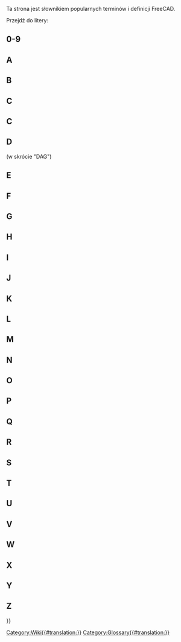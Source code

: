 <languages/>

{{Docnav
|[[Contributors/pl|Współtwórcy]]
|
}}

Ta strona jest słownikiem popularnych terminów i definicji FreeCAD.

Przejdź do litery: {{CompactTOC|center=yes}}

==0-9==

{{gloss}}
{{term|3D view|content=[[3D_view/pl|Widok 3D]]}}
{{defn|defn=Widok 3D jest składnikiem [[Interface/pl|interfejs]] FreeCAD. Pokazuje on trójwymiarową reprezentację modelu.}}
{{glossend}}

==A==

{{gloss}}
{{term|Łuk}}
{{defn|defn=Część lub odcinek koła.}}
{{term|Aplikacja}}
{{defn|defn=Warstwa aplikacji FreeCAD.}}
{{term|Arch|content=[[Arch_Workbench|Arch]]}}
{{defn|defn=Skrót od dawnego [[#Workbench/pl|środowiska pracy]] Architektura. To środowisko zostało zastąpione przez [[BIM_Workbench/pl|środowisko pracy BIM]] ({{Version|1.0}}).}}
{{term|Zespół|content=[[Assembly|Zespół]]}}
{{defn|no=1|defn=Zestaw [[#Part/pl|części]] o określonych pozycjach względem siebie.}}
{{defn|no=2|defn=[[#Workbench/pl|Środowisko pracy]] mające na celu ułatwienie tworzenia złożeń. FreeCAD obecnie nie ma takiego środowiska wbudowanego, ale istnieje kilka [[External_workbenches/pl|zewnętrznych środowisk pracy do złożeń]].}}
{{term|Osie}}
{{defn|defn=Liczba mnoga od [[#Axis|Oś]]}}
{{term|Oś}}
{{defn|defn=Wyimaginowana linia przechodząca przez punkt zerowy środowiska pracy. Są 3 standardowe osie. Mają klasyczne nazwy X, Y i Z. X – lewo-prawo, Y – góra-dół, Z – do i od ekranu/strony.}}
{{glossend}}

==B==

{{gloss}}
{{term|Ślad stosu}}
{{defn|defn=Wyjście z programu debugującego, które pokazuje serię instrukcji, jakie FreeCAD wykonał przed wystąpieniem problemu.}}
{{term|Krzywa Béziera|content=[https://pl.wikipedia.org/wiki/Krzywa_Béziera Krzywa Béziera]}}
{{defn|defn=Rodzaj krzywej parametrycznej.}}
{{term|BIM|content=[[BIM_Workbench/pl|BIM]]}}
{{defn|defn= Skrót od [https://pl.wikipedia.org/wiki/Building_Information_Modeling Modelowanie informacji o budynku]. [[BIM_Workbench/pl|Środowisko pracy BIM]] zapewnia przepływ pracy BIM w FreeCAD.}}
{{term|Rysunek techniczny}}
{{defn|defn= Dawne określenie [[#Drawing/pl|rysunku]], powstałe od oryginalnej [https://pl.wikipedia.org/wiki/Blueprint metody reprodukcji].}}
{{term|Bryła}}
{{defn|defn=Typ kontenera używany w środowisku pracy [[PartDesign_Workbench/pl|Projektowanie Części]] ([[#Workbench/pl|środowisko pracy]]), które grupuje sekwencję operacji ([[#Sketch/pl|szkice]], geometrię konstrukcyjną i [[#Feature/pl|cechy]]) w celu stworzenia jednej ciągłej bryły. (Wprowadzono we FreeCAD w wersji 0.17.)}}
{{term|Logika boolowska}}
{{defn|defn=Metoda manipulacji danymi przy użyciu operatorów: I (And), Lub (Or), Nie (Not).}}
{{term|Operacja boolowska}}
{{defn|defn=Metoda manipulacji obiektami za pomocą logiki boolowskiej. We FreeCAD operacje boolowskie to: Suma ([[#Fuse/pl|Scalanie]]), Różnica ([[#Cut/pl|Wycinanie]]), Przecięcie oraz Przekrój.}}
{{term|Sprawdzenie operacji boolowskich}}
{{defn|defn=Zobacz [[#BOPcheck/pl|BOPcheck]].}}
{{term|BOPcheck}}
{{defn|defn=Ustawienie umożliwiające narzędziom Sprawdź geometrię w środowiskach Part i OpenSCAD kontrolę geometrii utworzonej za pomocą [[#Boolean_Logic/pl|logiki boolowskiej]]. Domyślna wartość BOPcheck to "fałsz" (wyłączone). Użytkownik może włączyć BOPcheck dla większej dokładności podczas sprawdzania geometrii, kosztem dłuższego czasu przetwarzania. Od wersji FreeCAD 0.19 BOPcheck można najłatwiej włączyć w ustawieniach widgetu Sprawdź geometrię.}}
{{term|brep}}
{{defn|defn=Natwny format plików dla [[#Open_CASCADE/pl|Open CASCADE]], używany również przez kilka innych aplikacji. FreeCAD może zapisywać w formacie *.brep.}}
{{term|B-rep}}
{{defn|defn= Skrót od [https://en.wikipedia.org/wiki/Boundary_representation reprezentacji brzegowej], jednego z dwóch typów modeli 3D obsługiwanych przez FreeCAD (drugim jest [[#Mesh/pl|siatka]]).}}
{{term|B-spline}}
{{defn|defn=Rodzaj krzywej parametrycznej. Zobacz [https://pl.wikipedia.org/wiki/Krzywa_B-sklejana B-spline].}}
{{glossend}}

==C==

==C==
{{gloss}}
{{term|Odnośnik}}
{{defn|defn=Ciąg tekstu połączony z linią wskazującą obiekt w [[#Rysunku|rysunku]].}}
{{term|Fazowanie}}
{{defn|defn=Ścięcie krawędzi pod kątem, aby pozbyć się jej ostrości; krawędź ścięta.}}
{{term|1=Płaszczyzna przycinania}}
{{defn|defn=Płaszczyzna przycinania służy do odcinania fragmentów modelu w widoku 3D. Jest to jedynie pomoc wizualna i nie przecina faktycznie modelu.}}
{{term|Kopia powiązana}}
{{defn|defn=Kopia obiektu, w której zachowana jest parametryczność. Kiedy oryginalny obiekt zostaje zmieniony, Kopia powiązana również ulega zmianie, aby odzwierciedlić modyfikacje wprowadzone w oryginale.}}
{{term|Coin}}
{{defn|defn=Znany także jako [https://www.coin3d.org Coin3D]. Zewnętrzna biblioteka programistyczna używana przez FreeCAD do reprezentacji 3D.}}
{{term|COLLADA}}
{{defn|defn=Format wymiany plików dla modeli [[#Siatka|siatkowych]]. Rozszerzenie pliku to *.dae.}}
{{term|Polecenie|content=[[Polecenie|Polecenie]]}}
{{defn|defn=Akcja wywoływana z [[#GUI|interfejsu graficznego]], gdy naciśniesz przycisk na pasku narzędzi, wpiszesz skrót klawiaturowy lub komendę w konsoli Pythona.}}
{{term|Złożenie (Compound)}}
{{defn|defn=Grupuje obiekty razem bez łączenia ich jak w [[#Operacja_logiczna|sumie logicznej]].}}
{{term|CompSolid}}
{{defn|defn=Zbiór [[#Bryła|brył]] połączonych swoimi [[#Ściana|ścianami]]. Obiekty CompSolid są potrzebne w [[#MES|MES]], gdy w jednej siatce MES stosuje się więcej niż jeden materiał.}}
{{term|1=Więz}}
{{defn|defn=Ograniczenie relacji geometrycznych między prymitywami w [[#Szkic|Szkicu]]. Jeśli więz ma wartość liczbową, nazywany jest wymiarem (np. więz odległości posiada wartość liczbową – długość linii łączącej dwa punkty). Więz, który nie ma wartości liczbowej (np. więz poziomy), nazywany jest czasami więzem geometrycznym.}}
{{term|Konstrukcyjna Geometria Bryłowa|content=[https://pl.wikipedia.org/wiki/CSG Constructive Solid Geometry]}}
{{defn|defn=Metoda modelowania brył polegająca na tworzeniu kształtów przy użyciu [[#Operacja_logiczna|operacji logicznych]] na [[#Prymityw|prymitywach]].}}
{{term|Współrzędna}}
{{defn|defn=Liczba definiująca położenie obiektu w przestrzeni względem [https://pl.wikipedia.org/wiki/Uk%C5%82ad_wsp%C3%B3%C5%82rz%C4%99dnych_kartezja%C5%84skich układu współrzędnych].}}
{{term|Współpłaszczyznowy}}
{{defn|defn=Znajdujący się na tej samej płaszczyźnie.}}
{{term|CSG}}
{{defn|defn=Skrót od [[#Konstrukcyjna_Geometria_Bryłowa|Konstrukcyjna Geometria Bryłowa]].}}
{{term|Wycięcie}}
{{defn|defn=Zastosowanie [[#Operacja_logiczna|różnicy logicznej]] między kształtami.}}
{{glossend}}

==D==

{{gloss}}
{{term|DAG}}
{{defn|defn=Zobacz [[#Directed_Acyclic_Graph/pl|Graf skierowany acykliczny]].}}
{{term|Stopnie swobody}}
{{defn|defn=Liczba sposobów, w jakie geometria w [[#Sketch/pl|Szkicu]] może się zmieniać. Na przykład, jeśli mamy szkic składający się z tylko jednego punktu i punkt ten nie ma zastosowanych [[#Constraint/pl|wiązań]], punkt ma dwa [[#DOF/pl|stopnie swobody]], ponieważ może się swobodnie przesuwać pionowo i poziomo. Podobnie, szkic składający się z pojedynczego, nieograniczonego okręgu ma trzy [[#DOF/pl|stopnie swobody]], ponieważ okrąg może się przesuwać pionowo i poziomo, a dodatkowo promień nie jest zdefiniowany. Dobrym zwyczajem jest ograniczać szkic, aż nie pozostaną żadne [[#DOF/pl|stopnie swobody]], wtedy mówi się, że jest [[#Fully_Constrained/pl|w pełni ograniczony]].}}
{{term|Graf zależności}}
{{defn|defn=Narzędzie zewnętrzne do tworzenia wykresów, służące do pokazywania, jak obiekty w modelu FreeCAD wykorzystują się lub są ze sobą powiązane. Więcej informacji można znaleźć na stronie Wiki [[Std_DependencyGraph/pl|Graf zależności]].}}
{{term|Różnica}}
{{defn|no=1|defn=Wynik lub pozostałość odejmowania.}}
{{defn|no=2|defn=[[#Boolean_operation|Operacja boolowska]] w środowisku pracy [[Part_Workbench/pl|Część]] ([[#Workbench/pl|środowisko pracy]]), służąca do odjęcia jednej geometrii od drugiej; skutkuje powstaniem [[#Cut/pl|wycięcia]].}}
{{term|Graf skierowany acykliczny}} (w skrócie "DAG")
{{defn|defn=Rodzaj [[#Dependency_Graph/pl|Grafu zależności]], w którym relacje między obiektami przebiegają w zasadzie liniowo od początku do końca bez cyklicznych zależności. Podążając za DAG nie występuje przepływ od obiektu A do innych obiektów i z powrotem do tego samego obiektu A. We FreeCAD graf modelu musi zawsze być DAG.}}
{{term|DOF}}
{{defn|defn=[[#Degrees_Of_Freedom/pl|Stopnie swobody]]}}
{{term|Rysunek roboczy|content=[[Draft_Workbench/pl|Rysunek Roboczy]]}}
{{defn|no=1|defn=Środowisko pracy FreeCAD używane głównie do pracy w 2 wymiarach.}}
{{defn|no=2|defn=Kąt pochylenia formy umożliwiający wyjęcie gotowego produktu. Zobacz [[PartDesign_Draft/pl|Szkic w Projektowaniu Części]].}}
{{term|Rysunek}}
{{defn|defn=Reprezentacja geometrii za pomocą widoków dwuwymiarowych. Nazywany również planem lub [[#Blueprint/pl|rysunkiem technicznym]].}}
{{glossend}}

==E==

{{gloss}}
{{term|Krawędź}}
{{defn|no=1|defn=Segment łączący dwa [[#Vertices/pl|wierzchołki]]. Ten segment może być linią prostą lub krzywą. Silnik CAD definiuje ją jako: jednowymiarowy kształt odpowiadający krzywej i ograniczony wierzchołkiem na każdym końcu. Zamknięte koło ma więc tylko jeden wierzchołek, w którym się zaczyna i kończy. Zobacz [https://dev.opencascade.org/doc/overview/html/occt__tutorial.html#OCCT_TUTORIAL_SUB2_3 "Open CASCADE Technology, Profile: Defining the Topology"].}}
{{defn|no=2|defn=Linia łącząca dwie powierzchnie. Może być zakrzywiona lub prosta.}}
{{term|Element}}
{{defn|defn=Element geometrii w środowisku Szkicera, taki jak punkt, odcinek, łuk, okrąg itp.}}
{{term|Wyrażenie}}
{{defn|no=1|defn=Ogólne pojęcie stosowane w matematyce i programowaniu.}}
{{defn|no=2|defn=W FreeCAD [[Expressions/pl|wyrażenia]] służą do obliczania wartości. Mogą odnosić się do właściwości obiektów i nimi sterować. Są używane w [[Spreadsheet_Workbench/pl|arkuszach kalkulacyjnych]] oraz do kontrolowania modeli parametrycznych.}}
{{term|Wyciągnięcie}}
{{defn|defn=Ogólne określenie na przedłużenie obiektu 2D wzdłuż jednego kierunku do 3D. Zobacz także [[#Pad/pl|Wyciągnięcie prostopadłe]].}}
{{glossend}}

==F==

{{gloss}}
{{term|Powierzchnia}}
{{defn|defn=Dwuwymiarowa konstrukcja topologiczna. Na przykład sześcian ma 6 powierzchni. Powierzchnia może być zakrzywiona, jak w przypadku sfery, która w FreeCAD ma jedną powierzchnię. Silnik CAD definiuje ją jako: Część powierzchni ograniczoną zamkniętą [[#Wire/pl|polilinią]]. Zobacz [https://dev.opencascade.org/doc/overview/html/occt__tutorial.html#OCCT_TUTORIAL_SUB2_3 Profile: Defining the Topology].}}
{{term|Ściana}}
{{defn|defn=Często używana do opisu płaskich powierzchni na [[#Mesh/pl|siatce]].}}
{{term|FC}}
{{defn|defn=Skrót od FreeCAD.}}
{{term|FCStd}}
{{defn|defn=Natywny format pliku FreeCAD. Rozszerzenia pliku *.fcstd, *.FCStd}}
{{term|Cecha}}
{{defn|defn=Etap ewolucji części 3D w przepływie pracy środowiska [[PartDesign_Workbench/pl|Projektowanie Części]] ([[#Workbench/pl|środowisko pracy]]). Przykłady to [[#Pad/pl|Wyciągnięcie]], [[#Pocket/pl|Kieszeń]], [[#Groove/pl|Rowek]], [[#Fillet/pl|Zaokrąglenie]] itd. Tworząc model w środowisku [[PartDesign_Workbench/pl|Projektowanie Części]], każda cecha przyjmuje kształt poprzedniej i coś dodaje lub usuwa. Dlatego cecha "Kieszeń" to nie tylko sama kieszeń, ale cała część z tą cechą.}}
{{term|FEM|content=[[FEM_Workbench/pl|MES]]}}
{{defn|defn=[https://pl.wikipedia.org/wiki/Metoda_elementów_skończonych Metoda elementów skończonych], środowisko pracy używane do rozwiązywania problemów inżynieryjnych i matematycznych związanych z częściami, zespołami i konstrukcjami.}}
{{term|Zaokrąglenie}}
{{defn|defn=Zaokrąglone wycięcie lub fazowanie krawędzi dodawane dla estetyki oraz złamania ostrych krawędzi. Zobacz [[Part_Fillet/pl|Zaokrąglenie części]] i [[PartDesign_Fillet/pl|Zaokrąglenie w Projektowaniu brył]].}}
{{term|Fork}}
{{defn|defn=Zobacz [[#Forked_Model/pl|Model rozwidlony]].}}
{{term|Model rozwidlony}}
{{defn|defn=Metoda modelowania, zazwyczaj przypadkowa i niepoprawna w FreeCAD, która tworzy dwie lub więcej wersji modelu na podstawie wcześniejszego obiektu. (Nie mylić z zamierzonymi operacjami, takimi jak Tablica, Klon, Wzór polarny itd.)}}
{{term|Frenet}}
{{defn|defn=Podczas prowadzania profilu wzdłuż ścieżki 3D, parametr Freneta kontroluje orientację profilu na trasie. Jeśli Frenet jest prawdziwy, profile są orientowane za pomocą ramy Freneta (tangens, binormalna, normalna) ścieżki. Jeśli Frenet jest fałszywy, obrót profilu nie jest ograniczony. [https://en.wikipedia.org/wiki/Differentiable_curve#Frenet_frame Rama Freneta]}}
{{term|Freetype|content=[http://www.freetype.org FreeType]}}
{{defn|defn=Bezpłatna biblioteka oprogramowania używana do wyodrębniania informacji z plików definicji czcionek.}}
{{term|Frustrum|content=[https://en.wikipedia.org/wiki/Frustum Frustrum]}}
{{defn|defn=Część bryły położona pomiędzy dwiema równoległymi płaszczyznami ją przecinającymi. Używana w grafice komputerowej do opisania trójwymiarowego obszaru widocznego na ekranie, zwanego [https://en.wikipedia.org/wiki/Viewing_frustum Viewing Frustrum].}}
{{term|W pełni ograniczony}}
{{defn|defn=W środowisku [[#Sketcher/pl|Szkicownika]], gdy [[#Sketch/pl|Szkic]] nie ma żadnych [[#Degrees_Of_Freedom/pl|stopni swobody]], mówi się, że jest "w pełni ograniczony" przez zastosowane [[#Constraint/pl|wiązania]].}}
{{term|Scalanie}}
{{defn|defn=Określenie często używane w FreeCAD odnoszące się do [[#Boolean_Operation/pl|operacji boolowskiej sumy]] kształtów.}}
{{glossend}}

==G==

{{gloss}}
{{term|GDB lub gdb}}
{{defn|defn=[https://www.gnu.org/software/gdb/ '''G'''NU Project '''D'''e'''B'''ugger], program do debugowania używany na systemach Unix i innych systemach typu 'nix, służący do uzyskania [[#Backtrace/pl|śledzenia stosu]]. „gdb” (bez cudzysłowów) to także pierwsza część polecenia uruchamiającego program GDB. Przykład użycia GDB z FreeCAD znajduje się w [https://forum.freecad.org/viewtopic.php?t=7052#p56918 tym wpisie na forum].}}
{{term|Jądro modelowania geometrycznego}}
{{defn|defn=Nazywane także jądrem CAD. Zestaw złożonych bibliotek programistycznych odpowiedzialnych za tworzenie kształtów 3D. Wszystkie operacje na obiektach (wyciągnięcie, operacje boolowskie, fazowanie, zaokrąglanie) opierają się na jądrze modelowania geometrycznego.}}
{{term|Git}}
{{defn|defn=[https://pl.wikipedia.org/wiki/Git_(oprogramowanie) Rozproszony system kontroli wersji] używany przez FreeCAD do hostowania i zarządzania bazą kodu.}}
{{term|[[Std_Group/pl|Grupa]]}}
{{defn|defn=Używana do organizowania elementów w [[#Tree_view/pl|Widoku drzewa]].}}
{{term|GUI}}
{{defn|defn='''G'''raficzny '''I'''nterfejs '''U'''żytkownika. Umożliwia użytkownikom interakcję z FreeCAD poprzez graficzne ikony i wskaźnik myszy.}}
{{glossend}}

==H==

{{gloss}}
{{term|Półprzestrzeń|content=[https://pl.wikipedia.org/wiki/Półprzestrzeń Półprzestrzeń]}}
{{defn|defn=Gdy płaszczyzna całkowicie dzieli trójwymiarową przestrzeń euklidesową, tworzy dwie półprzestrzenie.}}
{{glossend}}

==I==

{{gloss}}
{{term|IGES}}
{{defn|defn=Format pliku służący do wymiany modeli danych produktowych. Rozszerzenia plików to *.iges, *.igs. Zobacz także [[#STEP/pl|STEP]].}}
{{term|Przecięcie|content=[https://en.wikipedia.org/wiki/Intersection Przecięcie]}}
{{defn|defn=Część dwóch lub więcej obiektów geometrycznych wspólna dla wszystkich. Na przykład przecięciem dwóch linii jest punkt.}}
{{glossend}}

==J==

{{gloss}}
{{term|JT}}
{{defn|defn=Komercyjny format danych 3D opracowany przez Siemens PLM Software. Obecnie FreeCAD nie obsługuje formatu JT.}}
{{glossend}}

==K==

{{gloss}}
{{term|Jądro}}
{{defn|defn=Zobacz [[#Geometric_modeling_kernel/pl|Jądro modelowania geometrycznego]].}}
{{term|KML}}
{{defn|defn=Keyhole Markup Language – oparty na XML format pliku definiującego przestrzenne dane 3D używany przez Google Earth. Obecnie FreeCAD nie obsługuje formatu KML.}}
{{glossend}}

==L==

{{gloss}}
{{term|Etykieta}}
{{defn|no=1|defn=Właściwość obiektu zdefiniowana przez użytkownika; służy do ułatwienia zrozumienia [[#Tree_view/pl|Widoku drzewa]] przez ludzi.}}
{{defn|no=2|defn=Ciąg tekstu opisowego dodany do rysunku (zobacz [[Draft_Label/pl|Etykieta rysunku]]).}}
{{defn|defn=Kontrastuje z [[#Name/pl|Nazwą]].}}
{{term|Linia}}
{{defn|defn=Najczęściej używana jako synonim [[#Line_Segment/pl|odcinka]]. W środowisku Szkicownika czasem używana w znaczeniu ścisłym – nieskończonej prostej.}}
{{term|Odcinek linii}}
{{defn|defn=Prosta droga między dwoma [[#Point/pl|punktami]].}}
{{term|Zablokuj}}
{{defn|defn=[[Sketcher_ConstrainLock/pl|Wiązanie blokady]]}}
{{term|Loft|content=[https://en.wikipedia.org/wiki/Loft_%283D%29 Loft]}}
{{defn|defn=Forma topologiczna stworzona przez połączenie kolejnych profili powierzchnią. Podobna do procesu wykorzystywanego przy produkcji samolotów lub łodzi pokrytych tkaniną. Także funkcja FreeCAD do tworzenia takiej formy.}}
{{glossend}}

==M==

{{gloss}}
{{term|Makro}}
{{defn|defn=Zapisana sekwencja instrukcji FreeCAD, często tworzona przez użytkowników końcowych.}}
{{term|Manifold}}
{{defn|defn=Określenie dla [[#Shape/pl|kształtu]], który tworzy całkowicie zamkniętą objętość. Znanym synonimem dobrze opisującym ten stan jest "wodoszczelny". Aby wygenerować bryłę, [[#Shell/pl|powłoka]] musi być manifold.}}
{{term|Mantis}}
{{defn|defn=[[#Tracker/pl|System śledzenia błędów]] używany przez projekt FreeCAD.}}
{{term|Siatka}}
{{defn|defn=Typ obiektu, który można importować lub tworzyć w FreeCAD. Szczegóły w [https://en.wikipedia.org/wiki/Polygon_mesh Polygon mesh].}}
{{term|Model}}
{{defn|defn=Nazywany także modelem 3D. Komputerowa reprezentacja trójwymiarowej [[#Part/pl|części]] lub [[#Assembly/pl|złożenia]].}}
{{term|MultiTransform|content=[[PartDesign_MultiTransform/pl|MultiTransform]]}}
{{defn|defn=Oznacza wielokrotną transformację. [[#Feature/pl|Cecha]] ze środowiska [[PartDesign_Workbench/pl|Projektowanie Części]] ([[#Workbench/pl|środowisko pracy]]), która stosuje serię powiązanych transformacji (szyk liniowy i kołowy, odbicie lustrzane) do wybranych cech.}}
{{glossend}}

==N==

{{gloss}}
{{term|Nazwa}}
{{defn|defn=Unikalny identyfikator obiektu dokumentu FreeCAD. Po nadaniu przez program, Nazwa nie może być łatwo zmieniona. Kontrastuje z [[#Label/pl|Etykietą]].}}
{{term|Nie-manifold}}
{{defn|defn=Topologia nie-manifold, zwana też zerową grubością, to dwa odrębne bryły połączone w teoretycznym wierzchołku lub krawędzi. Jest to nieobsługiwany typ kształtu (nie zawsze wykrywany przez FreeCAD), którego należy unikać, ponieważ może powodować problemy w dalszych krokach i eksporcie.}}
{{term|Nieparametryczny}}
{{defn|defn=Obiekt nieparametryczny nie ma edytowalnych właściwości kształtu a jego kształt nie zależy od innych obiektów. Po utworzeniu [[Part_SimpleCopy/pl|nieparametrycznej kopii]] obiektu, oryginalny obiekt może zostać zmodyfikowany lub usunięty bez wpływu na kopię.}}
{{term|Kształt zerowy}}
{{defn|defn=Właściwość [[#Shape/pl|kształtu]], która nie została zainicjalizowana przez program/makro. Zazwyczaj oznacza błąd.}}
{{glossend}}

==O==

{{gloss}}
{{term|OCC}}
{{defn|defn=Akronim od [[#Open_CASCADE/pl|Open CASCADE]]. Przed otwarciem kodu źródłowego nazywał się CAS.CADE (skrót od Computer Aided Software for Computer Aided Design and Engineering).}}
{{term|OCE}}
{{defn|defn='''O'''pen CASCADE '''C'''ommunity '''E'''dition. Zawiera poprawki, usprawnienia i eksperymenty dodane przez użytkowników do oficjalnej biblioteki [[#Open_CASCADE/pl|Open CASCADE]]. FreeCAD działa zarówno na OCC, jak i OCE.}}
{{term|OCCT}}
{{defn|defn=Open CASCADE Technology. Zobacz [[#OCC/pl|OCC]].}}
{{term|Open CASCADE|content=[http://www.opencascade.org Open CASCADE]}}
{{defn|defn=[[#Geometric_modeling_kernel/pl|Jądro modelowania geometrycznego]] (biblioteka oprogramowania) leżące u podstaw FreeCAD. Nazywane również [[#OCC/pl|OCC]] lub [[#OCCT/pl|OCCT]] (od Open CASCADE Technology). Zobacz także [[#OCE/pl|OCE]].}}
{{term|OpenSCAD|content=[http://www.openscad.org/ OpenSCAD]}}
{{defn|no=1|defn=Nazwa programu CAD opartego wyłącznie na skryptach.}}
{{defn|no=2|defn=Środowisko pracy we FreeCAD. [[#Workbench/pl|Środowisko pracy]] [[OpenSCAD_Workbench/pl|OpenSCAD]] zapewnia interfejs do importu/eksportu modeli *.scad i *.csg oraz kilka narzędzi użytkowych.}}
{{term|Punkt zerowy}}
{{defn|defn=Centrum układu współrzędnych. Wszystko wychodzi stąd w kierunku dodatnim lub ujemnym. Podobnie jak nasz obraz Wszechświata, gdzie Ziemia jest "punktem zerowym".}}
{{term|Rzut ortograficzny}}
{{defn|defn=Zobacz [https://en.wikipedia.org/wiki/Orthographic_projection Rzut ortograficzny] oraz [https://en.wikipedia.org/wiki/Multiview_orthographic_projection Wielowidokowy rzut ortograficzny].}}
{{glossend}}

==P==

{{gloss}}
{{term|Wyciągnięcie}}
{{defn|defn=Rozszerzenie [[#Sketch/pl|Szkicu]] w kierunku prostopadłym do płaszczyzny szkicu. Zobacz także [[#Extrude/pl|Wyciągnięcie]].}}
{{term|Parametryczny}}
{{defn|defn=Większość obiektów w FreeCAD jest parametryczna. Oznacza to, że ich kształt zależy od ich właściwości lub od obiektów źródłowych, na których są oparte. Na przykład kształt istniejącego [[Part_Box/pl|Sześcianu]] można zmienić, edytując jego wymiary. A jeśli sześcian jest jednym z obiektów źródłowych [[Part_Fuse/pl|Połączenia]], ten obiekt również się zmieni. Usunięcie jednego z obiektów źródłowych obiektu parametrycznego spowoduje jego zmianę, a nawet może go uszkodzić.}}
{{term|Część}}
{{defn|no=1|defn=Środowisko pracy FreeCAD głównie używane do pracy w oparciu o [https://en.wikipedia.org/wiki/Constructive_solid_geometry Konstruktywną Geometrię Brył]. Zobacz [[Part_Workbench/pl|Środowisko pracy Część]].}}
{{defn|no=2|defn=Moduł Pythona w FreeCAD bezpośrednio komunikujący się z [[#OCC/pl|OCC]]. Zobacz [[Part_scripting/pl|skrypty Części]].}}
{{defn|no=3|defn=Kontener grupujący dowolne obiekty FreeCAD i posiadający [[#Placement/pl|umiejscowienie]]. Zobacz [[Std_Part/pl|Std Część]].}}
{{defn|no=4|defn=Jednoczęściowa bryła. Najniższy poziom komponentu w złożeniu.}}
{{term|PartDesignNext}}
{{defn|defn=Nazwa używana na forach do rozróżnienia środowiska [[PartDesign_Workbench/pl|Projektowanie Części]] w wersji FreeCAD 0.17 od tej z wersji 0.16 i wcześniejszych ze względu na duże zmiany.}}
{{term|PD}}
{{defn|defn=Skrót od [[PartDesign_Workbench/pl|Projektowanie Części]], środowiska pracy FreeCAD.}}
{{term|PDN}}
{{defn|defn=Skrót od [[#PartDesignNext|PartDesignNext]].}}
{{term|Perspektywa}}
{{defn|defn=[https://en.wikipedia.org/wiki/Graphical_projection#Perspective Rzut perspektywiczny]}}
{{term|Pivy|content=[http://pypi.python.org/pypi/Pivy Pivy]}}
{{defn|defn=Biblioteka programistyczna pozwalająca Pythonowi na korzystanie z Coin.}}
{{term|Położenie}}
{{defn|defn=Zestaw właściwości obiektu definiujących jego współrzędne i orientację w przestrzeni. Zobacz [[Placement]].}}
{{term|Planarny}}
{{defn|defn=Określenie geometrii, której elementy leżą na jednej płaszczyźnie.}}
{{term|Płaszczyzna}}
{{defn|no=1|defn=Płaska, dwuwymiarowa powierzchnia rozciągająca się w nieskończoność.}}
{{defn|no=2|defn=Prosty, dwuwymiarowy obiekt utworzony w [[#Workbench/pl|środowisku pracy]] [[Part_Workbench/pl|Część]].}}
{{term|Rysunek techniczny}}
{{defn|no=1|defn=Przestarzały synonim rysunku technicznego wykonywanego przez ploter. Zobacz [https://en.wikipedia.org/wiki/Plotter Ploter].}}
{{defn|no=2|defn=Skrót od planu zagospodarowania terenu. Zobacz [https://en.wikipedia.org/wiki/Site_plan Plan zagospodarowania terenu].}}
{{defn|no=3|defn=Graficzna reprezentacja danych. Zobacz [https://en.wikipedia.org/wiki/Plot_(graphics) Wykres (grafika)].}}
{{term|Kieszeń}}
{{defn|defn=[[#Feature/pl|Cecha]] usuwająca materiał z bryły na podstawie [[#Sketch/pl|Szkicu]].}}
{{term|Punkt}}
{{defn|defn=Element używany do odniesienia pojedynczego miejsca w przestrzeni 3D. „Punkt” jest bezwymiarowy. Na ekranie ma wymiar, zazwyczaj reprezentowany przez „kropkę”, aby można było zobaczyć jego położenie. Zobacz także [[#Vertex/pl|Wierzchołek]].}}
{{term|Siatka wielokątów}}
{{defn|defn=Zobacz [https://en.wikipedia.org/wiki/Polygonal_mesh Siatka wielokątów].}}
{{term|Łamana}}
{{defn|defn=Seria połączonych odcinków linii lub łuków.}}
{{term|POV-Ray}}
{{defn|defn=[https://en.wikipedia.org/wiki/POV-Ray POV-Ray]}}
{{term|PPA}}
{{defn|defn=Akronim oznaczający '''P'''ersonal '''P'''ackage '''A'''rchive. Jest to typ repozytorium oprogramowania przeznaczonego wyłącznie dla systemu operacyjnego Ubuntu Linux. Projekt FreeCAD udostępnia najnowsze wydania oraz wersje rozwojowe poprzez dwa repozytoria PPA. Aktualizacje są zarządzane przez menedżera aktualizacji systemu gospodarza.}}
{{term|Prototyp}}
{{defn|defn=Podstawowy kształt używany do konstrukcji modeli. Niektóre prototypy 2D to: punkt, linia, wielokąt, koło, elipsa, spirala, helisa. Prototypy 3D to: prostopadłościan, walec, stożek, torus, kula, elipsoid, pryzmat.}}
{{term|PySide|content=[https://wiki.qt.io/PySide PySide]}}
{{defn|defn=Bezpłatna biblioteka programistyczna umożliwiająca Pythonowi korzystanie z QT.}}
{{term|Python|content=[http://www.python.org Python]}}
{{defn|defn=Język programowania używany do rozwoju FreeCAD oraz w pisanych przez użytkowników [[#Macro/pl|makrach]] lub skryptach.}}
{{glossend}}

==Q==

{{gloss}}
{{term|Qt|content=[https://www.qt.io/developers/ Qt]}}
{{defn|defn=Wieloplatformowy framework do tworzenia aplikacji i interfejsów użytkownika.}}
{{glossend}}

==R==

{{gloss}}
{{term|Śledzenie promieni}}
{{defn|defn=[https://en.wikipedia.org/wiki/Ray_tracing_%28graphics%29 Ray tracing]}}
{{term|Obrót wokół osi}}
{{defn|defn=Narzędzie w środowisku pracy [[Part_Workbench/pl|Część]]. Zobacz [[Part_Revolve/pl|Obrót]].}}
{{term|Robot}}
{{defn|defn=[https://en.wikipedia.org/wiki/Industrial_robot Robot przemysłowy]}}
{{term|Obróć}}
{{defn|defn=Czynność obracania obiektu wokół osi w celu zmiany jego orientacji w przestrzeni.}}
{{glossend}}

==S==

{{gloss}}
{{term|Przekrój}}
{{defn|defn=[https://en.wikipedia.org/wiki/Cross_section_%28geometry%29 Przekrój (geometria)]}}
{{term|Samoprzecięcie}}
{{defn|defn=Stan, w którym krzywa przecina samą siebie (np. '8', '&'). Powoduje to problemy z algorytmami jądra geometrycznego i zwykle generuje błąd.}}
{{term|Kształt}}
{{defn|defn=Ogólne określenie używane we FreeCAD do opisu większości elementów (z wyjątkiem [[#Mesh/pl|siatek]]).}}
{{term|Powłoka}}
{{defn|defn=Kształt złożony z dwóch lub więcej przylegających [[#Face/pl|ścian]]. [[#Manifold/pl|Manifold]] (zamknięta) powłoka może być konwertowana do [[#Solid/pl|ciała]].}}
{{term|Szkic}}
{{defn|defn=Ograniczony dwuwymiarowy obraz obiektu osadzony na płaszczyźnie lub [[#Face/pl|ścianie]]. W FreeCAD szkic jest zawsze obiektem 2D gdzieś w przestrzeni 3D.}}
{{term|Szkicownik|content=[[Sketcher_Workbench/pl|Szkicownik]]}}
{{defn|defn=Środowisko pracy służące do tworzenia geometrii 2D za pomocą [[#Element/pl|elementów]] i [[#Constraint/pl|wiązań]].}}
{{term|Rozwiązywacz szkicu}}
{{defn|defn=Wewnętrzny mechanizm FreeCAD, który oblicza zależności i skutki dodawania, usuwania i modyfikowania geometrii oraz powiązanych ograniczeń w każdym szkicu. Rozwiązywacz szkicu oblicza także rozmieszczenie całej geometrii szkicu, aby mogła być poprawnie wyświetlona.}}
{{term|Linia gładka}}
{{defn|defn=W rysunku, linia wskazująca zmianę między stycznymi powierzchniami, jak w przejściu z płaskiej powierzchni do fazowania. Znana też jako "krawędź styczna". Zobacz [[Drawing_View/pl#Modyfikacja_istniejącego_widoku|Widok rysunku]]}}
{{term|Bryła}}
{{defn|defn=Część przestrzeni 3D ograniczona przez [[#Shell/pl|powłoki]]. Ciało stałe ma objętość i inne właściwości związane z obiektami posiadającymi masę.}}
{{term|Solver}}
{{defn|defn=Zobacz [[#Sketcher_Solver/pl|Solver szkicu]].}}
{{term|Stabilna wersja}}
{{defn|defn=Potoczna nazwa ostatniej oficjalnej wersji oprogramowania FreeCAD. Zazwyczaj jest to wersja dostępna z innych źródeł niż projekt FreeCAD. Porównaj z [[#Unstable/pl|Wersja niestabilna]].}}
{{term|STL}}
{{defn|defn=Plik w formacie ''STereoLithography'', znany też jako ''Standard Tessellation Language''. Format pliku siatkowego definiujący tylko powierzchnię obiektu 3D. Rozszerzenie pliku *.stl}}
{{term|STEP}}
{{defn|defn=Standard ISO (ISO 10303) do wymiany danych 3D i informacji o produkcji wyrobów. Zastępuje [[#IGES/pl|IGES]]. Rozszerzenia plików: *.step, *.stp.}}
{{term|SVG}}
{{defn|defn=[https://en.wikipedia.org/wiki/Scalable_Vector_Graphics Skalowalna grafika wektorowa]. Format pliku grafiki wektorowej.}}
{{term|Sweeping}}
{{defn|defn=Kształt 3D utworzony na podstawie co najmniej jednego dwuwymiarowego przekroju poprzecznego śledzącego trajektorię (ścieżkę). Powszechnie używany do definiowania narzędzia oraz tworzonego kształtu. Zobacz [https://en.wikipedia.org/wiki/Solid_modeling#Sweeping Modelowanie bryłowe].}}
{{glossend}}

==T==

{{gloss}}
{{term|Panel zadań}}
{{defn|defn=Panel sterowania w FreeCAD, który wyświetla zawartość specyficzną dla aktualnego zadania. Może pokazywać dostępne narzędzia w aktywnym [[#Workbench/pl|środowisku pracy]] lub prosić o wartości i opcje podczas aktywnej [[#Command/pl|komendy]].}}
{{term|Zakładka zadań}}
{{defn|defn=Zobacz [[#Task_panel/pl|Panel zadań]].}}
{{term|Tessellacja}}
{{defn|defn=Tessellacja powierzchni to pokrycie powierzchni jednym lub więcej kształtami geometrycznymi, zwanymi kafelkami, bez nakładających się części i przerw. W FreeCAD jest potrzebna do wyświetlania kształtów geometrycznych w widoku 3D. Stopień tessellacji względem wymiarów kształtu można ustawić w preferencjach, aby uzyskać gładszy widok powierzchni zaokrąglonych kosztem czasu obliczeń. Zobacz [[Preferences_Editor/pl|Edytor preferencji]].}}
{{term|Grubość}}
{{defn|no=1|defn=Miara tego, jak gruby jest kształt.}}
{{defn|no=2|defn=Narzędzie w środowisku pracy [[Part_Workbench/pl|Część]] służące do wydrążenia bryły i pozostawienia określonej, jednolitej grubości.}}
{{term|Przełącznik}}
{{defn|defn=Ustawienie, które można zmieniać między dwoma opcjami, na przykład między True lub False albo między Wyłączone i Włączone.}}
{{term|Nazewnictwo topologiczne}}
{{defn|defn=System, w którym krawędzi lub ścianie, po ich utworzeniu, przypisywana jest stała nazwa. Wewnętrznie FreeCAD identyfikuje krawędzie i ściany bryły przez numerowanie ich, np. Edge1, Edge2, Face1, Face2 itd. Problem polega na tym, że te identyfikatory są przydzielane w sposób dość losowy i zmieniają się po modyfikacji modelu, która zmienia liczbę krawędzi lub ścian. Na przykład, jeśli model zostanie zmieniony, obiekt powiązany z Face2 może później błędnie odnosić się do innej ściany (która została przemianowana na nową Face2), powodując niechciane efekty u użytkownika. W wersji FreeCAD 0.20 nazewnictwo topologiczne nie zostało jeszcze wdrożone, więc po modyfikacji obiektu liczba i nazwy krawędzi lub ścian mogą się zmieniać.}}
{{term|Torus}}
{{defn|defn=Kształt prymitywny.}}
{{term|Tracker}}
{{defn|defn=Skrót od bug tracker, internetowej aplikacji do śledzenia zgłoszonych błędów i propozycji funkcji. Zobacz także [[#Mantis/pl|Mantis]].}}
{{term|Widok drzewa|content=[[Tree_view/pl|Widok drzewa]]}}
{{defn|defn=Element interfejsu FreeCAD. Może być wyświetlany jako osobny element [[#GUI/pl|GUI]] lub jako część [[Combo_View/pl|Widoku połączonego]]. Zawiera reprezentację struktury dokumentu.}}
{{glossend}}

==U==

{{gloss}}
{{term|Suma}}
{{defn|defn=Narzędzie w środowisku pracy [[Part_Workbench/pl|Część]], które wykonuje [[#Boolean_Operation/pl|operację boolowską]] na wybranych kształtach.}}
{{term|Wersja niestabilna}}
{{defn|defn=Określenie bardzo nowej wersji oprogramowania FreeCAD. Ta wersja zawiera wiele ostatnio wprowadzonych zmian przez programistów. Zwykle nie powoduje błędów ani złych wyników, ale nie została jeszcze w pełni przetestowana.}}
{{term|Uaktualnienie|content=[[Draft_Upgrade/pl|Ulepsz kształt]]}}
{{defn|defn=Narzędzie środowiska pracy [[Draft_Workbench/pl|Rysunek Roboczy]].}}
{{glossend}}

==V==

{{gloss}}
{{term|Wektor}}
{{defn|defn=Wielkość z kierunkiem. Często przedstawiana graficznie jako strzałka w 2 lub 3 wymiarach. Na przykład "pięćdziesiąt kroków na północ", "9,8 m/s^2 w dół" oraz "(3,5,6) jednostek w kierunkach x, y, z odpowiednio" są wektorami. We FreeCAD są najczęściej oznaczane jako uporządkowane pary (x, y) lub trójki (x, y, z).}}
{{term|Wierzchołek}}
{{defn|defn=Samotny [[#Punkt|punkt]] w przestrzeni lub narożnik [[#kształt|kształtu]], w którym stykają się [[#krawędzie|krawędzie]]. Open Cascade Technology definiuje go jako zero-wymiarowy [[#kształt|kształt]] odpowiadający punktowi w geometrii. Zobacz [https://dev.opencascade.org/doc/overview/html/occt__tutorial.html#OCCT_TUTORIAL_SUB2_3 OCCT Profile: Defining the topology]}}
{{term|Wierzchołki}}
{{defn|defn=Liczba mnoga od [[#Wierzchołek|Wierzchołek]]}}
{{term|Viewprovider}}
{{defn|defn=Ogólny interfejs dla wszystkiego, co wizualne w FreeCAD. Viewprovider generuje i obsługuje cały proces wizualizacji i prezentacji obiektów z [[#Aplikacja|warstwy App]] FreeCAD użytkownikowi. Ta klasa i jej potomne muszą być zaimplementowane dla każdego typu obiektu, aby można było je wyświetlać w [[#3D_view/pl|Widoku 3D]] oraz [[#Tree_view/pl|Widoku drzewa]].}}
{{glossend}}

==W==

{{gloss}}
{{term|WB}}
{{defn|defn=Skrót od [[#Workbench/pl|środowisko pracy]].}}
{{term|Wire}}
{{defn|no=1|defn=Łańcuch połączonych [[#Edge/pl|krawędzi]] przez [[#Vertex/pl|wierzchołki]]. Termin "wire" jest używany głównie przez [https://dev.opencascade.org/doc/overview/html/occt__tutorial.html#OCCT_TUTORIAL_SUB2_3 Open Cascade Technology], a zatem również w FreeCAD.}}
{{defn|no=2|defn=Polecenie środowiska pracy [[Draft_Workbench/pl|Rysunek Roboczy]], które tworzy parametryczną polilinię.}}
{{term|Workbench}}
{{defn|defn=Nazywane także modułem, każde [[Workbenches/pl|środowisko pracy]] grupuje zestaw narzędzi dedykowanych konkretnej czynności.}}
{{glossend}}

==X==

{{gloss}}
{{term|X}}
{{defn|defn=Powszechnie odnosi się do osi X w 2D lub 3D [[#Axis/pl|osi]].}}
{{glossend}}

==Y==

{{gloss}}
{{term|Y}}
{{defn|defn=Powszechnie odnosi się do osi Y w 2D lub 3D [[#Axis/pl|osi]].}}
{{glossend}}

==Z==

{{gloss}}
{{term|Z}}
{{defn|defn=Powszechnie odnosi się do osi Z w 3D [[#Axis/pl|osi]].}}
{{glossend}}


{{Docnav
|[[Contributors/pl|Współtwórcy]]
|
}}

{{Userdocnavi{{#translation:}}}}
[[Category:Wiki{{#translation:}}]]
[[Category:Glossary{{#translation:}}]]